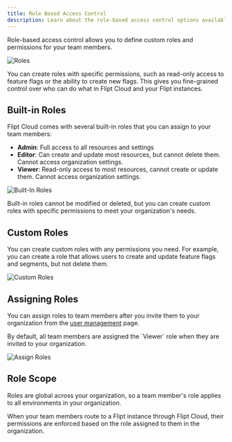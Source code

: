 ```yaml
---
title: Role Based Access Control
description: Learn about the role-based access control options available with Flipt Cloud
---
```


Role-based access control allows you to define custom roles and permissions for your team members.

![Roles](/images/cloud/features/rbac/roles.png)

You can create roles with specific permissions, such as read-only access to feature flags or the ability to create new flags. This gives you fine-grained control over who can do what in Flipt Cloud and your Flipt instances.

## Built-in Roles

Flipt Cloud comes with several built-in roles that you can assign to your team members:

- **Admin**: Full access to all resources and settings
- **Editor**: Can create and update most resources, but cannot delete them. Cannot access organization settings.
- **Viewer**: Read-only access to most resources, cannot create or update them. Cannot access organization settings.

![Built-In Roles](/images/cloud/features/rbac/roles-built-in.png)

Built-in roles cannot be modified or deleted, but you can create custom roles with specific permissions to meet your organization's needs.

## Custom Roles

You can create custom roles with any permissions you need. For example, you can create a role that allows users to create and update feature flags and segments, but not delete them.

![Custom Roles](/images/cloud/features/rbac/roles-custom.png)

## Assigning Roles

You can assign roles to team members after you invite them to your organization from the [user management](/cloud/features/user-management) page.

<Note>
  By default, all team members are assigned the `Viewer` role when they are
  invited to your organization.
</Note>

![Assign Roles](/images/cloud/features/rbac/roles-assign.png)

## Role Scope

Roles are global across your organization, so a team member's role applies to all environments in your organization.

When your team members route to a Flipt instance through Flipt Cloud, their permissions are enforced based on the role assigned to them in the organization.
